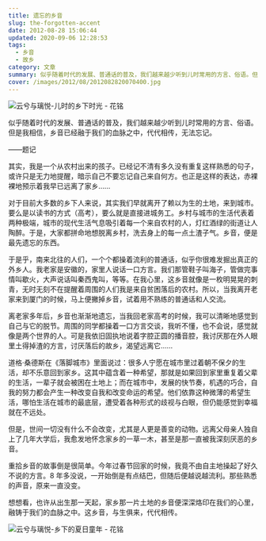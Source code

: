 ```yaml
---
title: 遗忘的乡音
slug: the-forgotten-accent
date: 2012-08-28 15:06:44
updated: 2020-09-06 12:28:53
tags:
  - 乡音
  - 故乡
category: 文章
summary: 似乎随着时代的发展、普通话的普及，我们越来越少听到儿时常用的方言、俗语。但是我相信，乡音已经融于我们的血脉之中，代代相传，无法忘记。
cover: /images/2012/08/2012082820070400.jpg
---
```


![云兮与璃悦-儿时的乡下时光 - 花铭](/images/2012/08/2012082820071600.jpg)

<MusicPlayer netease={119429} />

似乎随着时代的发展、普通话的普及，我们越来越少听到儿时常用的方言、俗语。但是我相信，乡音已经融于我们的血脉之中，代代相传，无法忘记。

——题记

其实，我是一个从农村出来的孩子。已经记不清有多久没有重复这样熟悉的句子，或许只是无力地提醒，暗示自己不要忘记自己来自何方。也正是这样的表达，赤裸裸地预示着我早已远离了家乡……

对于目前大多数的乡下人来说，其实我们早就离开了赖以为生的土地，来到城市。要么是以读书的方式（高考），要么就是直接进城务工。乡村与城市的生活代表着两种极端，城市的现代生活气息吸引着每一个来自农村的人，灯红酒绿的街道让人陶醉。于是，大家都拼命地想脱离乡村，洗去身上的每一点土渣子气。乡音，便是最先遗忘的东西。

于是乎，南来北往的人们，一个个都操着流利的普通话，似乎你很难发掘出真正的外乡人。我老家是安徽的，家里人说话一口方言。我们那管鞋子叫海子，管做完事情叫歇火，大声说话叫秦西鬼叫，等等。在我心里，这乡音就像是一枚明晃晃的刺青，无时无刻不在提醒着周围的人们我是来自贫困落后的农村。所以，当我离开老家来到厦门的时候，马上便撇掉乡音，试着用不熟练的普通话和人交流。

离老家多年后，乡音也渐渐地遗忘，当我回老家高考的时候，我可以清晰地感觉到自己与它的脱节。周围的同学都操着一口方言交谈，我听不懂，也不会说，感觉就像是两个世界的人。可是我依旧固执地说着字腔正圆的播音腔，我讨厌那在外人眼里土得掉渣的方言，讨厌落后的故乡，渴望远离它……

道格·桑德斯在《落脚城市》里面说过：很多人宁愿在城市里过着朝不保夕的生活，却不乐意回到家乡。这其中蕴含着一种希望，那就是如果回到家里重复着父辈的生活，一辈子就会被困在土地上；而在城市中，发展的快节奏，机遇的巧合，自我的努力都会产生一种改变自我和改变命运的希望。他们依靠这种微薄的希望生活，哪怕生活在城市的最底层，遭受着各种形式的歧视与白眼，但仍能感觉到幸福就在不远处。

但是，世间一切没有什么不会改变，尤其是人更是善变的动物。远离父母亲人独自上了几年大学后，我愈发地怀念家乡的一草一木，甚至是那一直被我深刻厌恶的乡音。

重拾乡音的故事倒是很简单。今年过春节回家的时候，我竟不由自主地操起了好久不说的方言。8 年多没说，一开始倒是有点结巴，但随后便越说越流利。那些熟悉的声音，原来一直没变。

想想看，也许从出生那一天起，家乡那一片土地的乡音便深深烙印在我们的心里，融铸于我们的血脉之中。这乡音，与生俱来，代代相传。

![云兮与璃悦-乡下的夏日童年 - 花铭](/images/2012/08/2012082820072500.jpg)
